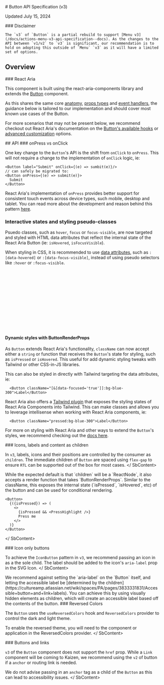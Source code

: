 
<Meta title="Actions/Button/v3/API specification" />

<SbContent>
  # Button API Specification (v3)


  Updated July 15, 2024
</SbContent>

<ResourceLinks
  sourceCode="https://github.com/cultureamp/kaizen-design-system/tree/main/packages/components/src/__actions__/Button/v3"
  figma="https://www.figma.com/design/eZKEE5kXbEMY3lx84oz8iN/%F0%9F%92%9C-Heart-UI-Kit?m=auto&t=a6VcoKBJx6snn0ut-1"
  ariaComponentPage="https://react-spectrum.adobe.com/react-aria/Button.html"
  designGuidelines="/?path=/docs/actions-button-v3-usage-guidelines--docs"
/>

<SbContent className="mb-24">
  <div className="bg-yellow-100 border-default border-yellow-400 rounded px-24">
    ### Disclaimer

    The `v3` of `Button` is a partial rebuild to support [Menu v3](/docs/actions-menu-v3-api-specification--docs). As the changes to the API between `v1/v2` to `v3` is significant, our recommendation is to hold on adopting this outside of `Menu` `v3` as it will have a limited set of options.
  </div>
</SbContent>

<SbContent>
  <KAIOInstallation exportNames={["Tooltip", "TooltipTrigger" ]} family="actions" version="3" />


  ## Overview

</SbContent>

<Canvas of={exampleStories.Playground} />

<SbContent className="mb-64">
  ### React Aria

  This component is built using the react-aria-components library and extends the [Button](https://react-spectrum.adobe.com/react-aria/Button.html) component.

  As this shares the same core [anatomy](https://react-spectrum.adobe.com/react-aria/Button.html#anatomy), [props types](https://react-spectrum.adobe.com/react-aria/Button.html#anatomy) and [event handlers](https://react-spectrum.adobe.com/react-aria/Button.html#events), the guidance below is tailored to our implementation and should cover most known use cases of the Button.

  For more scenarios that may not be present below, we recommend checkout out React Aria&apos;s documentation on the [Button's available hooks](https://react-spectrum.adobe.com/react-aria/Button.html#hooks) or [advanced customization](https://react-spectrum.adobe.com/react-aria/Button.html#advanced-customization) options.
</SbContent>

<SbContent>
  ## API
</SbContent>


<Controls of={exampleStories.Playground} className="mb-64" />

<SbContent className="mb-64">
  ### onPress vs onClick

  One key change to the `Button`&apos;s API is the shift from `onClick` to `onPress`. This will not require a change to the implementation of `onClick` logic, ie:
  ```
  <Button label="Submit" onClick={(e) => sumbit(e)}/>
  // can safely be migrated to:
  <Button onPress={(e) => submit(e)}>
    Submit
  </Button>
  ```

  React Aria&apos;s implementation of `onPress` provides better support for consistent touch events across device types, such mobile, desktop and tablet. You can read more about the development and reason behind this pattern [here](https://react-spectrum.adobe.com/blog/building-a-button-part-1.html#touch-interactions).
</SbContent>

<SbContent>

  ### Interactive states and styling pseudo-classes

  Psuedo classes, such as `hover`, `focus` or `focus-visible`, are now targeted and styled with HTML data attributes that reflect the internal state of the React Aria Button (ie: `isHovered`, `isFocusVisible`).

  When styling in CSS, it is recommended to use [data attributes](https://react-spectrum.adobe.com/react-aria/Button.html#styling), such as `:[data-hovered]` or `:[data-focus-visible]`, instead of using pseudo selectors like `:hover` or `:focus-visible`.

  ```css
  .button {
    background-color: $color-white;
    &:hover {
      background-color: $color-gray-200;
    }
  }
  // becomes
  .button {
    background-color: $color-white;
    &:[data-hovered] {
      background-color: $color-gray-200;
    }
  }
  ```

  #### Dynamic styles with ButtonRenderProps

  As `Button` extends React Aria&apos;s functionality, `className` can now accept either a `string` or function that receives the `Button`&apos;s state for styling, such as `isPressed` or `isHovered`. This useful for add dynamic styling tweaks with Tailwind or other CSS-in-JS libraries.
</SbContent>

<Canvas of={docsStories.ButtonClassModifierWithRenderProps} sourceState="shown" />

<SbContent className="mb-64">
  This can also be styled in directly with Tailwind targeting the data attributes, ie:

  ```tsx
    <Button className="[&[data-focused='true']]:bg-blue-300">Label</Button>
  ```

  React Aria also offers a [Tailwind plugin](https://react-spectrum.adobe.com/react-aria/styling.html#plugin) that exposes the styling states of React Aria Components into Tailwind. This can make classes and allows you to leverage intellisense when working with React Aria components, ie:

  ```tsx
    <Button className="pressed:bg-blue-300">Label</Button>
  ```


  For more on styling with React Aria and other ways to extend the `Button`&apos;s styles, we recommend checking out the [docs here](https://react-spectrum.adobe.com/react-aria/Button.html#styling).
</SbContent>

<SbContent>
  ### Icons, labels and content as children

  In `v3`, labels, icons and their positions are controlled by the consumer as `children`. The immediate children of `Button` are spaced using `flex-gap` to ensure `RTL` can be supported out of the box for most cases.
</ SbContent>

<Canvas of={exampleStories.ButtonWithIcon} />

<SbContent>
  While the expected default is that `children` will be a `ReactNode`, it also accepts a render function that takes `ButtonRenderProps`. Similar to the className, this exposes the internal state (`isPressed`, `isHovered`, etc) of the button and can be used for conditional rendering.

  ```tsx
  <Button>
    {({isPressed}) => (
      <>
        {isPressed && <PressHighlight />}
        Press me
      </>
    )}
  </Button>
```
</ SbContent>


<SbContent>
  ### Icon only buttons

  To achieve the `IconButton` pattern in `v3`, we recommend passing an icon in as a the sole child. The label should be added to the icon&apos;s `aria-label` prop in the SVG Icon.
</ SbContent>

<Canvas of={exampleStories.IconButton} className="mb-32" />

<SbContent className="mb-64">
  We recommend against setting the `aria-label` on the `Button` itself, and letting the accessible label be [determined by the children](https://cultureamp.atlassian.net/wiki/spaces/PA/pages/3833331831/Accessible+button+and+link+labels). You can achieve this by using visually hidden elements as children, which will create an accessible label based off the contents of the button.
</SbContent>

<SbContent className="mb-64">
  ### Reversed Colors

  The `Button` uses the `useReversedColors` hook and `ReversedColors` provider to control the dark and light theme.

  <Canvas className="bg-purple-600 mb-24" of={exampleStories.OnReversed} />

  To enable the reversed theme, you will need to the component or application in the ReversedColors provider.
</ SbContent>

<SbContent>
  ### Buttons and links

  `v3` of the `Button` component does not support the `href` prop. While a `Link` component will be coming to Kaizen, we recommend using the `v2` of button if a `anchor` or routing link is needed.

  We do not advise passing in an `anchor` tag as a child of the `Button` as this can lead to accessibility issues.
</ SbContent>

